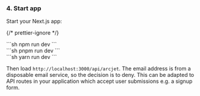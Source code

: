 
### 4. Start app

Start your Next.js app:

{/* prettier-ignore */}
<SelectableContent client:load syncKey="packageManager">
<div slot="npm" slotIdx="1">
```sh
npm run dev
```
</div>
<div slot="pnpm" slotIdx="2">
```sh
pnpm run dev
```
</div>
<div slot="yarn" slotIdx="3">
```sh
yarn run dev
```
</div>
</SelectableContent>

Then load `http://localhost:3000/api/arcjet`. The email address is from a
disposable email service, so the decision is to deny. This can be adapted to API
routes in your application which accept user submissions e.g. a signup form.
